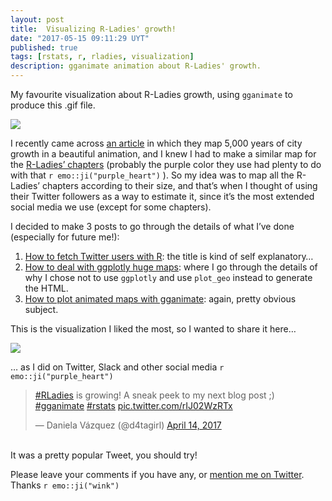 ```yaml
---
layout: post
title:  Visualizing R-Ladies' growth! 
date: "2017-05-15 09:11:29 UYT"
published: true
tags: [rstats, r, rladies, visualization]
description: gganimate animation about R-Ladies' growth.
---
```

My favourite visualization about R-Ladies growth, using `gganimate` to produce this .gif file.

![](/figure/source/visualizing-r-ladies-growth/2017-05-10-visualizing-r-ladies-growth/rladies_chiquitito.gif)

<!--more-->

I recently came across [an article](http://spatial.ly/2017/03/mapping-5000-years-of-city-growth/) in which they map 5,000 years of city growth in a beautiful animation, and I knew I had to make a similar map for the [R-Ladies' chapters](http://rladies.org/) (probably the purple color they use had plenty to do with that `r emo::ji("purple_heart")` ). So my idea was to map all the R-Ladies' chapters according to their size, and that's when I thought of using their Twitter followers as a way to estimate it, since it's the most extended social media we use (except for some chapters).

I decided to make 3 posts to go through the details of what I've done (especially for future me!):

1. [How to fetch Twitter users with R]({% post_url 2017-04-20-how-to-fetch-twitter-users-with-r %}): the title is kind of self explanatory...
2. [How to deal with ggplotly huge maps]({% post_url 2017-04-26-how-to-deal-with-ggplotly-huge-maps %}): where I go through the details of why I chose not to use `ggplotly` and use `plot_geo` instead to generate the HTML.
3. [How to plot animated maps with gganimate]({% post_url 2017-04-24-how-to-plot-animated-maps-with-gganimate %}): again, pretty obvious subject.

This is the visualization I liked the most, so I wanted to share it here...


![](/figure/source/how-to-plot-animated-maps-with-gganimate/2017-04-24-how-to-plot-animated-maps-with-gganimate/ani_map_less_frames.gif)

... as I did on Twitter, Slack and other social media `r emo::ji("purple_heart")`

<blockquote class="twitter-tweet tw-align-center" data-lang="en"><p lang="en" dir="ltr"><a href="https://twitter.com/hashtag/RLadies?src=hash">#RLadies</a> is growing! A sneak peek to my next blog post ;) <a href="https://twitter.com/hashtag/gganimate?src=hash">#gganimate</a> <a href="https://twitter.com/hashtag/rstats?src=hash">#rstats</a> <a href="https://t.co/rIJ02WzRTx">pic.twitter.com/rIJ02WzRTx</a></p>&mdash; Daniela Vázquez (@d4tagirl) <a href="https://twitter.com/d4tagirl/status/853003269953789952">April 14, 2017</a></blockquote>
<script async src="//platform.twitter.com/widgets.js" charset="utf-8"></script>

<br />
It was a pretty popular Tweet, you should try!

Please leave your comments if you have any, or [mention me on Twitter](https://twitter.com/intent/tweet?user_id=114258616). Thanks `r emo::ji("wink")`


